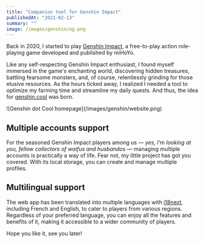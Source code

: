 ```yaml
---
title: "Companion tool for Genshin Impact"
publishedAt: "2021-02-13"
summary: ""
image: /images/genshin/og.png
---
```


<Inner>

<MainLink href="https://genshin.cool/" label="genshin.cool" />

Back in 2020, I started to play [Genshin Impact](https://genshin.hoyoverse.com/fr/), a free-to-play action role-playing game developed and published by miHoYo.

Like any self-respecting Genshin Impact enthusiast, I found myself immersed in the game's enchanting world, discovering hidden treasures, battling fearsome monsters, and, of course, relentlessly grinding for those elusive resources. As the hours ticked away, I realized I needed a tool to optimize my farming time and streamline my daily quests. And thus, the idea for [genshin.cool](https://genshin.cool/) was born.

</Inner>

<LargeInner>
  ![Genshin dot Cool homepage](/images/genshin/website.png)
</LargeInner>

<Inner>

## Multiple accounts support

For the seasoned Genshin Impact players among us — _yes, I'm looking at you, fellow collectors of waifus and husbandos_ — managing multiple accounts is practically a way of life. Fear not, my little project has got you covered. With its local storage, you can create and manage multiple profiles.

## Multilingual support

The web app has been translated into multiple languages with [i18next](https://www.i18next.com/), including French and English, to cater to players from various regions. Regardless of your preferred language, you can enjoy all the features and benefits of it, making it accessible to a wider community of players.

Hope you like it, see you later!

</Inner>
